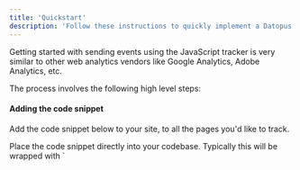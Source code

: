 ```yaml
---
title: 'Quickstart'
description: 'Follow these instructions to quickly implement a Datopus web tracker with default configuration.'
---
```


Getting started with sending events using the JavaScript tracker is very similar to other web analytics vendors like Google Analytics, Adobe Analytics, etc.

The process involves the following high level steps:

#### Adding the code snippet
Add the code snippet below to your site, to all the pages you'd like to track.

<Tip>
Place the code snippet directly into your codebase. Typically this will be wrapped with `<script>` and placed into the `<head>` element of your page or in a similar suitable location if using a Single Page Application framework.
</Tip>

```javascript javascript
((d,a,t,o,p,u,s)=>{if(!d[p]){let e=p+":sourceFeature";d.GlobalDatopusNamespace=d.GlobalDatopusNamespace||[],d.GlobalDatopusNamespace.push(p),d[p]=function(){"trackFeature"===arguments[0]&&(arguments.length<3&&(arguments[2]={}),arguments[2].sourceFeature=t.getItem(e)||"",t.setItem(e,arguments[1].feature)),(d[p].q=d[p].q||[]).push(arguments)},d[p].q=d[p].q||[],u=a.createElement("script"),s=a.getElementsByTagName("script")[0],u.async=1,u.src="https://datopus.blob.core.windows.net/scripts/ds.min.js",s.parentNode.insertBefore(u,s)}})(window,document,localStorage,0,"datopus");
```

#### Configuring a tracker
Configure an instance of the tracker by calling `newTracker` with your desired properties.

```javascript javascript
window.datopus('newTracker', 'www.tracked_domain.com')
```

where `www.tracked_domain.com` is one of domains you specified in the Datopus Dashboard.

<Tip>Tip for B2B: instead of hardcoding a domain name, obtain it from a browser variable `window.location.hostname`</Tip>

#### Tracking a feature
Use the track method `trackFeature` to register activity on a feature.

	- For example, you can register engagement on feature `CTA: Add To Cart` with next code

	```javascript javascript
	window.datopus('trackFeature', 'CTA: Add To Cart');
	```

	- Or, you can add some context

	```javascript javascript
	window.datopus('trackFeature', 'CTA: Add To Cart', {
		user_subscription: 'Premium',
		product_name: 'Product A',
		product_category: 'Category B'
	});
	```
